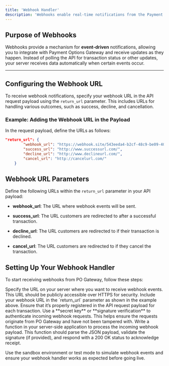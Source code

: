 ```yaml
---
title: 'Webhook Handler'
description: 'Webhooks enable real-time notifications from the Payment Options Gateway API, allowing your application to automatically respond to events such as completed payments, failed transactions, or refunds. By setting up a webhook handler, you can receive these notifications directly and act on them instantly.'
---
```


## **Purpose of Webhooks**

Webhooks provide a mechanism for **event-driven** notifications, allowing you to integrate with Payment Options Gateway and receive updates as they happen. Instead of polling the API for transaction status or other updates, your server receives data automatically when certain events occur.

***

## **Configuring the Webhook URL**

To receive webhook notifications, specify your webhook URL in the API request payload using the `return_url` parameter. This includes URLs for handling various outcomes, such as success, decline, and cancellation.

### **Example: Adding the Webhook URL in the Payload**

In the request payload, define the URLs as follows:

```json
"return_url": {
        "webhook_url": "https://webhook.site/543eeda4-b2cf-48c9-be09-4060018d1cfc",
        "success_url": "http://www.successurl.com/",
        "decline_url": "http://www.declineurl.com/",
        "cancel_url": "http://cancelurl.com/"
    }
```

## **Webhook URL Parameters**

Define the following URLs within the `return_url` parameter in your API payload:

* **webhook\_url**: The URL where webhook events will be sent.

* **success\_url**: The URL customers are redirected to after a successful transaction.

* **decline\_url**: The URL customers are redirected to if their transaction is declined.

* **cancel\_url**: The URL customers are redirected to if they cancel the transaction.

## **Setting Up Your Webhook Handler**

To start receiving webhooks from PO Gateway, follow these steps:

<Steps>
  <Step title="Step 1: Define Your Webhook URL">
    Specify the URL on your server where you want to receive webhook events. This URL should be publicly accessible over HTTPS for security.
  </Step>

  <Step title="Step 2: Register Your Webhook URL">
    Include your webhook URL in the `return_url` parameter as shown in the example above. Ensure that it’s properly registered in the API request payload for each transaction.
  </Step>

  <Step title="Step 3: Secure Your Webhook">
    Use a **secret key** or **signature verification** to authenticate incoming webhook requests. This helps ensure the requests originate from PO Gateway and have not been tampered with.
  </Step>

  <Step title="Step 4: Handle the Webhook Payload">
    Write a function in your server-side application to process the incoming webhook payload. This function should parse the JSON payload, validate the signature (if provided), and respond with a 200 OK status to acknowledge receipt.
  </Step>
</Steps>

<Card title="Test Your Webhook" emoji="hammer"> Use the sandbox environment or test mode to simulate webhook events and ensure your webhook handler works as expected before going live. </Card>
